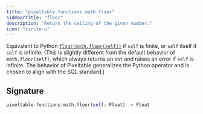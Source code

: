 ```yaml
---
title: "pixeltable.functions.math.floor"
sidebarTitle: "floor"
description: "Return the ceiling of the given number."
icon: "circle-u"
---
```

Equivalent to Python [`float(math.floor(self))`](https://docs.python.org/3/library/math.html#math.ceil) if `self` is finite, or `self` itself if `self` is infinite. (This is slightly different from the default behavior of `math.floor(self)`, which always returns an `int` and raises an error if `self` is infinite. The behavior of Pixeltable generalizes the Python operator and is chosen to align with the SQL standard.)


## Signature

```python
pixeltable.functions.math.floor(self: Float) -> Float
```


